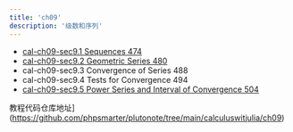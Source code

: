 ```yaml
---
title: 'ch09'
description: '级数和序列'
---
```




- [cal-ch09-sec9.1 Sequences 474]((https://phpsmarter.github.io/plutonote/calculuswitjulia/ch08/cal-ch08-sec9.1.html) )  
- [cal-ch09-sec9.2 Geometric Series 480](https://phpsmarter.github.io/plutonote/calculuswitjulia/ch08/cal-ch08-sec9.2.html)  
- cal-ch09-sec9.3 Convergence of Series 488  
- cal-ch09-sec9.4 Tests for Convergence 494  
- [cal-ch09-sec9.5 Power Series and Interval of Convergence 504](https://phpsmarter.github.io/plutonote/calculuswitjulia/ch08/cal-ch08-sec9.5.html)  




教程代码仓库地址](https://github.com/phpsmarter/plutonote/tree/main/calculuswitjulia/ch09)